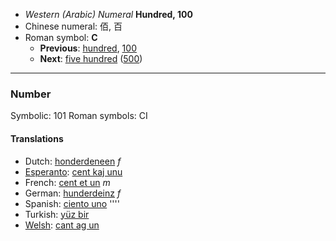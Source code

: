 *''Western (Arabic) Numeral'' '''Hundred, 100'''
*Chinese numeral: 佰, 百
*Roman symbol: '''C'''
**'''Previous''': [[hundred]], [[100]]
**'''Next''': [[five hundred]] ([[500]])

----

===Number===

Symbolic: 101
Roman symbols: CI

====Translations====

*Dutch: [[honderdeneen]] ''f''
*[[Esperanto]]: [[cent kaj unu]]
*French: [[cent et un]] ''m''
*German: [[hunderdeinz]] ''f''
*Spanish: [[ciento uno]] ''''
*Turkish: [[yüz bir]]
*[[Welsh]]: [[cant ag un]]